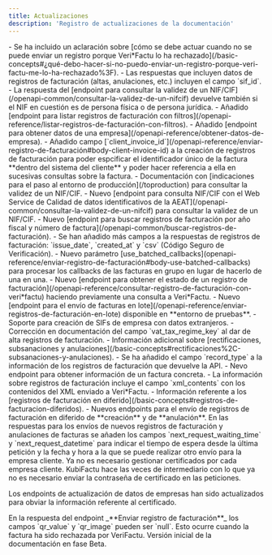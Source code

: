 ```yaml
---
title: Actualizaciones
description: 'Registro de actualizaciones de la documentación'
---
```


<Update label="2025-10-21" description="v1.1.5">
  - Se ha incluido un aclaración sobre [cómo se debe actuar cuando no se puede enviar un registro porque Veri*Factu lo ha rechazado](/basic-concepts#¿qué-debo-hacer-si-no-puedo-enviar-un-registro-porque-veri-factu-me-lo-ha-rechazado%3F).
</Update>

<Update label="2025-10-20" description="v1.1.4">
  - Las respuestas que incluyen datos de registros de facturación (altas, anulaciones, etc.) incluyen el campo `sif_id`.
  - La respuesta del [endpoint para consultar la validez de un NIF/CIF](/openapi-common/consultar-la-validez-de-un-nifcif) devuelve también si el NIF en cuestión es de persona física o de persona jurídica.
</Update>

<Update label="2025-10-17" description="v1.1.3">
  - Añadido [endpoint para listar registros de facturación con filtros](/openapi-reference/listar-registros-de-facturación-con-filtros).
</Update>

<Update label="2025-10-17" description="v1.1.3">
  - Añadido [endpoint para obtener datos de una empresa](/openapi-reference/obtener-datos-de-empresa).
</Update>

<Update label="2025-10-15" description="v1.1.3">
  - Añadido campo [`client_invoice_id`](/openapi-reference/enviar-registro-de-facturación#body-client-invoice-id) a la creación de registros de facturación para poder espcificar el identificador único de la factura **dentro del sistema del cliente** y poder hacer referencia a ella en sucesivas consultas sobre la factura.
</Update>

<Update label="2025-10-10" description="v1.1.2">
  - Documentación con [indicaciones para el paso al entorno de producción](/toproduction) para consultar la validez de un NIF/CIF.
</Update>

<Update label="2025-09-29" description="v1.1.1">
  - Nuevo [endpoint para consulta NIF/CIF con el Web Service de Calidad de datos identificativos de la AEAT](/openapi-common/consultar-la-validez-de-un-nifcif) para consultar la validez de un NIF/CIF.
</Update>

<Update label="2025-09-24" description="v1.1.1">
  - Nuevo [endpoint para buscar registros de facturación por año fiscal y número de factura](/openapi-common/buscar-registros-de-facturación).
  - Se han añadido más campos a la respuestas de registros de facturación: `issue_date`, `created_at` y `csv` (Código Seguro de Verificación).
</Update>

<Update label="2025-08-25" description="v1.1.1">
  - Nuevo parámetro [use_batched_callbacks](openapi-reference/enviar-registro-de-facturación#body-use-batched-callbacks) para procesar los callbacks de las facturas en grupo en lugar de hacerlo de una en una.
</Update>

<Update label="2025-08-11" description="v1.1.0">
  - Nuevo [endpoint para obtener el estado de un registro de facturación](/openapi-reference/consultar-registro-de-facturación-con-veri*factu) haciendo previamente una consulta a Veri*Factu.
  - Nuevo [endpoint para el envío de facturas en lote](/openapi-reference/enviar-registros-de-facturación-en-lote) disponible en **entorno de pruebas**.
</Update>

<Update label="2025-07-22" description="v1.0.1">
  - Soporte para creación de SIFs de empresa con datos extranjeros.
</Update>

<Update label="2025-07-16" description="v1.0.0">
  - Corrección en documentación del campo `vat_tax_regime_key` al dar de alta registros de facturación.
</Update>

<Update label="2025-06-06" description="v0.2.3">
  - Información adicional sobre [rectificaciones, subsanaciones y anulaciones](/basic-concepts#rectificaciones%2C-subsanaciones-y-anulaciones).
</Update>

<Update label="2025-05-20" description="v0.2.2">
  - Se ha añadido el campo `record_type` a la información de los registros de facturación que devuelve la API.
</Update>

<Update label="2025-04-25" description="v0.2.1beta">
  - Nevo endpoint para obtener información de un factura concreta.
  - La información sobre registros de facturación incluye el campo `xml_contents` con los contenidos del XML enviado a Veri*Factu.
</Update>

<Update label="2025-04-08" description="v0.2.0beta">
  - Información referente a los [registros de facturación en diferido](/basic-concepts#registros-de-facturacion-diferidos).
  - Nuevos endpoints para el envío de registros de facturación en diferido de **creación** y de **anulación**.
</Update>

<Update label="2025-04-01" description="v0.1.1beta">
  En las respuestas para los envíos de nuevos registros de facturación y  anulaciones de facturas se añaden los campos `next_request_waiting_time` y `next_request_datetime` para indicar el tiempo de espera desde la última petición y la fecha y hora a la que se puede realizar otro envío para la empresa cliente.
</Update>

<Update label="2025-03-26" description="v0.1.0beta">
  Ya no es necesario gestionar certificados por cada empresa cliente. KubiFactu hace las veces de intermediario con lo que ya no es necesario enviar la contraseña de certificado en las peticiones.

  Los endpoints de actualización de datos de empresas han sido actualizados para obviar la información referente al certificado.
</Update>

<Update label="2025-03-25" description="v0.0.1beta">
  En la respuesta del endpoint _**Enviar registro de facturación**_ los campos `qr_value` y `qr_image` pueden ser `null`. Esto ocurre cuando la factura ha sido rechazada por VeriFactu.
</Update>

<Update label="2025-01-08" description="v0.0.1beta">
  Versión inicial de la documentación en fase Beta.
</Update>
